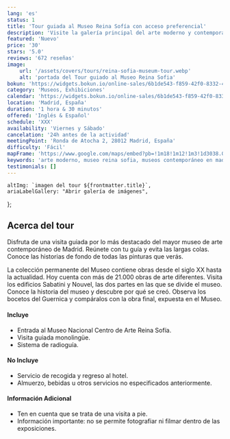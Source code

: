 ```yaml
---
lang: 'es'
status: 1
title: 'Tour guiada al Museo Reina Sofía con acceso preferencial'
description: 'Visite la galería principal del arte moderno y contemporáneo en Madrid, el Museo Reina Sofía.Disfruta el acceso rápido.'
featured: 'Nuevo'
price: '30'
stars: '5.0'
reviews: '672 reseñas'
image:
    url: '/assets/covers/tours/reina-sofia-museum-tour.webp'
    alt: 'portada del Tour guiado al Museo Reina Sofia'
bokun: 'https://widgets.bokun.io/online-sales/6b1de543-f859-42f0-8332-446d14d349f4/experience/846143?partialView=1'
category: 'Museos, Exhibiciones'
calendar: 'https://widgets.bokun.io/online-sales/6b1de543-f859-42f0-8332-446d14d349f4/experience-calendar/846143'
location: 'Madrid, España'
duration: '1 hora & 30 minutos'
offered: 'Inglés & Español'
schedule: 'XXX'
availability: 'Viernes y Sábado'
cancelation: '24h antes de la actividad'
meetingPoint: 'Ronda de Atocha 2, 28012 Madrid, España'
difficulty: 'Fácil'
mapFrame: 'https://www.google.com/maps/embed?pb=!1m18!1m12!1m3!1d3038.0541600037914!2d-3.6975320241230105!3d40.40765095619213!2m3!1f0!2f0!3f0!3m2!1i1024!2i768!4f13.1!3m3!1m2!1s0xd42262f25b99b79%3A0x32e0e8d87d897475!2sRda.%20de%20Atocha%2C%202%2C%20Centro%2C%2028012%20Madrid%2C%20Espa%C3%B1a!5e0!3m2!1ses-419!2smx!4v1709580218462!5m2!1ses-419!2smx'
keywords: 'arte moderno, museo reina sofia, museos contemporáneo en madrid, españa, museos'
testimonials: []
---
```




    altImg: `imagen del tour ${frontmatter.title}`,
    ariaLabelGallery: "Abrir galería de imágenes",
};

<SliderGallery 
    client:load 
    images={arrayImages} 
    accessibility={accessibility}
/>

<h2 class="text-3xl md:text-4xl font-extrabold mb-4 text-red-700"> Acerca del tour</h2>

<p class="text-lg text-justify my-5"> Disfruta de una visita guiada por lo más destacado del mayor museo de arte contemporáneo de Madrid. 
Reúnete con tu guía y evita las largas colas. Conoce las historias de fondo de todas las pinturas que verás.</p>

<p class="text-lg text-justify my-5"> La colección permanente del Museo contiene obras desde el siglo XX hasta la actualidad. Hoy cuenta 
con más de 21.000 obras de arte diferentes. Visita los edificios Sabatini y Nouvel, las dos partes en las que se divide el museo. 
Conoce la historia del museo y descubre por qué se creó. Observa los bocetos del Guernica y compáralos con la obra final, expuesta en 
el Museo. </p>

<div class="flex flex-wrap gap-y-5 my-5">
    <div class="w-full md:w-1/2 md:pr-5">
        <h4 class="text-2xl font-bold mb-4 text-sky-800">Incluye</h4>
        <ul class="text-lg space-y-4">
            <li><i class="at-check-circle text-green-500"></i> Entrada al Museo Nacional Centro de Arte Reina Sofía.</li>
            <li><i class="at-check-circle text-green-500"></i> Visita guiada monolingüe.</li>
            <li><i class="at-check-circle text-green-500"></i> Sistema de radioguía.</li>
        </ul>
    </div>
    <div class="w-full md:w-1/2 md:pr-5">
        <h4 class="text-2xl font-bold mb-4 text-sky-800">No Incluye</h4>
        <ul class="text-lg space-y-4">
            <li><i class="at-xmark-circle text-red-500"></i> Servicio de recogida y regreso al hotel.</li>
            <li><i class="at-xmark-circle text-red-500"></i> Almuerzo, bebidas u otros servicios no especificados anteriormente.</li>
        </ul>
    </div>
    <div class="w-full md:pr-5">
        <h4 class="text-2xl font-bold mb-4 text-sky-800">Información Adicional</h4>
        <ul class="text-lg space-y-4">
            <li><i class="at-info-circle text-sky-500"></i> Ten en cuenta que se trata de una visita a pie.</li>
            <li><i class="at-info-circle text-sky-500"></i> Información importante: no se permite fotografiar ni filmar dentro de las exposiciones.</li>
        </ul>
    </div>
</div>